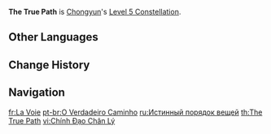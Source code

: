 {{Constellation Infobox
|image       = Constellation The True Path.png
|description = Increases the Level of [[Spirit Blade: Chonghua's Layered Frost]] by 3.<br />Maximum upgrade level is 15.
|level       = 5
|character   = Chongyun
|utility1    = Talent Level Increase
|utility2    = Elemental Skill Level Increase
}}
'''The True Path''' is [[Chongyun]]'s [[Level 5 Constellation]].

==Other Languages==
{{Other Languages
|en      = The True Path
|zhs     = 真道正理
|zhs_rm  = Zhēndào Zhènglǐ
|zht     = 真道正理
|zht_rm  = Zhēndào Zhènglǐ
|zh_tl   = The True Way and Correct Principles
|ja      = 真道の正理
|ja_rm   = Shindou no Seiri{{Assumed}}
|ja_tl   = The True Path of the Righteous Justice
|ko      = 참된 도리와 이치
|ko_rm   = Chamdoen Dori-wa Ichi
|ko_tl   = The True Duty and Logic
|es      = El verdadero camino
|es_tl   = The True Path
|fr      = La Voie
|fr_tl   = The Way
|ru      = Истинный порядок вещей
|ru_tl   = The True Way of Things
|th      = The True Path
|vi      = {{tt|Chính Đạo|正道}} {{tt|Chân Lý|真理}}
|vi_tl   = The True Way and Correct Principles{{Sino|vi|part=1}}
|de      = Die eine Wahrheit
|de_tl   = The One Truth
|id      = The True Path
|pt      = O Verdadeiro Caminho
|pt_tl   = The True Path
|tr      = Doğru Yol
|tr_tl   = 
|it      = Il giusto cammino
|it_tl   = 
}}

==Change History==
{{Change History|1.0}}

==Navigation==
{{Talent Navbox|Chongyun}}

[[fr:La Voie]]
[[pt-br:O Verdadeiro Caminho]]
[[ru:Истинный порядок вещей]]
[[th:The True Path]]
[[vi:Chính Đạo Chân Lý]]